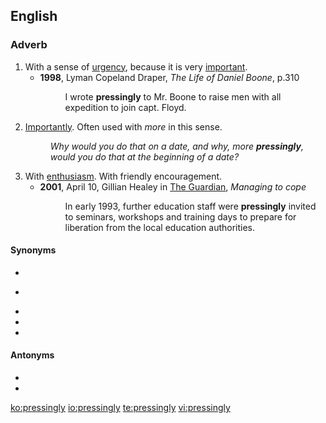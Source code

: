 ==English==

===Adverb===
{{en-adv}}

# With a sense of [[urgency]], because it is very [[important]].
#* '''1998''', Lyman Copeland Draper, ''The Life of Daniel Boone'', p.310
#*: I wrote '''pressingly''' to Mr. Boone to raise men with all expedition to join capt. Floyd.
# [[importantly|Importantly]]. Often used with ''more'' in this sense.
#: ''Why would you do that on a date, and why, more '''pressingly''', would you do that at the beginning of a date?''
# With [[enthusiasm]]. With friendly encouragement.
#* '''2001''', April 10, Gillian Healey in [[w:The Guardian|The Guardian]], ''Managing to cope''
#*: In early 1993, further education staff were '''pressingly''' invited to seminars, workshops and training days to prepare for liberation from the local education authorities.

====Synonyms====
{{sense|urgency}}
* {{l|en|urgently}}
{{sense|important}}
* {{l|en|importantly}}
{{sense|enthusiasm}}
* {{l|en|persistently}}
* {{l|en|persuasively}}
* {{l|en|enthusiastically}}

====Antonyms====
* {{l|en|apathetically}}
* {{l|en|half-heartedly}}

[[ko:pressingly]]
[[io:pressingly]]
[[te:pressingly]]
[[vi:pressingly]]